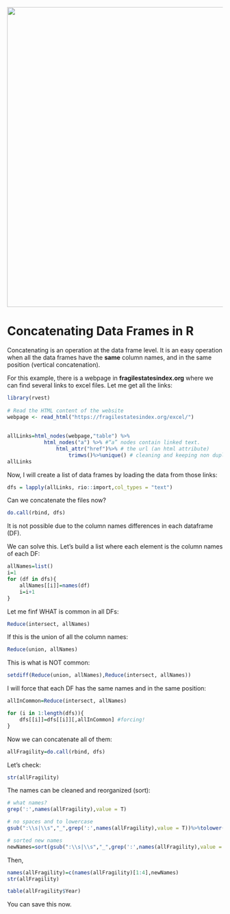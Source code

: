 
<center><img src="https://github.com/DACSS-PreProcessing/Week_1_main/blob/main/pics/LogoSimple.png?raw=true" width="700"></center>

# Concatenating Data Frames in R

Concatenating is an operation at the data frame level. It is an easy operation when all the data frames have the **same** column names, and in the same position  (vertical concatenation).

For this example, there is a webpage in **fragilestatesindex.org** where we can find several links to excel files. Let me get all the links:

```r
library(rvest) 
  
# Read the HTML content of the website 
webpage <- read_html("https://fragilestatesindex.org/excel/") 
  
 
allLinks=html_nodes(webpage,"table") %>%
            html_nodes("a") %>% #“a” nodes contain linked text.
                html_attr("href")%>% # the url (an html attribute)
                    trimws()%>%unique() # cleaning and keeping non duplicated
allLinks
```

Now, I will create a list of data frames by loading the data from those links:


```r
dfs = lapply(allLinks, rio::import,col_types = "text")
```

Can we concatenate the files now?

```r
do.call(rbind, dfs)
```
It is not possible due to the column names differences in each dataframe (DF).

We can solve this. Let's build a list where each element is the column names of each DF:


```r
allNames=list()
i=1 
for (df in dfs){
    allNames[[i]]=names(df)
    i=i+1
}
```

Let me finf WHAT is common in all DFs:


```r
Reduce(intersect, allNames)

```

If this is the union of all the column names:
```r
Reduce(union, allNames)
```

This is what is NOT common:
```r
setdiff(Reduce(union, allNames),Reduce(intersect, allNames))
```

I will force that each DF has the same names and in the same position:
```r
allInCommon=Reduce(intersect, allNames)

for (i in 1:length(dfs)){
    dfs[[i]]=dfs[[i]][,allInCommon] #forcing!
}
```

Now we can concatenate all of them:

```r
allFragility=do.call(rbind, dfs)
```

Let's check:
```r
str(allFragility)
```

The names can be cleaned and reorganized (sort):

```r
# what names?
grep(':',names(allFragility),value = T)
```

```r
# no spaces and to lowercase
gsub(":\\s|\\s","_",grep(':',names(allFragility),value = T))%>%tolower()
```

```r
# sorted new names
newNames=sort(gsub(":\\s|\\s","_",grep(':',names(allFragility),value = T))%>%tolower())
```

Then,

```r
names(allFragility)=c(names(allFragility)[1:4],newNames)
str(allFragility)
```
```r
table(allFragility$Year)
```


You can save this now.



